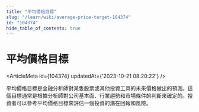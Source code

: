 ```yaml
---
title: "平均價格目標"
slug: "/learn/wiki/average-price-target-104374"
id: "104374"
hide_table_of_contents: true
---
```



# 平均價格目標

<ArticleMeta id={104374} updatedAt={'2023-10-21 08:20:22'} />
<div className='border-solid border-b border-t-0 my-4 border-[var(--ifm-color-gray-300)]' />

平均價格目標是金融分析師對某隻股票或其他投資工具的未來價格做出的預測。這個目標通常是根據分析師對公司基本面、行業趨勢和市場條件的判斷來確定的。投資者可以參考平均價格目標來評估一個投資的潛在回報和風險。

